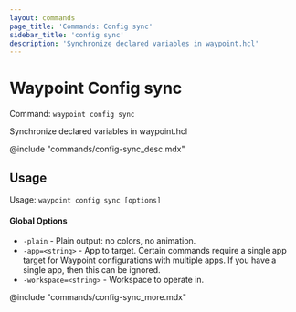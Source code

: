 ```yaml
---
layout: commands
page_title: 'Commands: Config sync'
sidebar_title: 'config sync'
description: 'Synchronize declared variables in waypoint.hcl'
---
```


# Waypoint Config sync

Command: `waypoint config sync`

Synchronize declared variables in waypoint.hcl

@include "commands/config-sync_desc.mdx"

## Usage

Usage: `waypoint config sync [options]`

#### Global Options

- `-plain` - Plain output: no colors, no animation.
- `-app=<string>` - App to target. Certain commands require a single app target for Waypoint configurations with multiple apps. If you have a single app, then this can be ignored.
- `-workspace=<string>` - Workspace to operate in.

@include "commands/config-sync_more.mdx"
